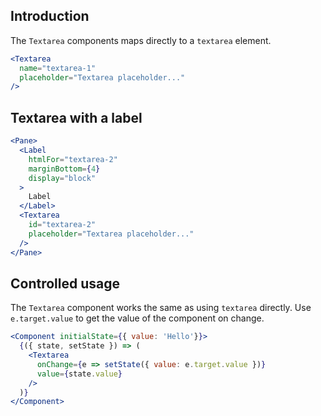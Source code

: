 ## Introduction

The `Textarea` components maps directly to a `textarea` element.


```jsx
<Textarea
  name="textarea-1"
  placeholder="Textarea placeholder..."
/>
```

## Textarea with a label

```jsx
<Pane>
  <Label
    htmlFor="textarea-2"
    marginBottom={4}
    display="block"
  >
    Label
  </Label>
  <Textarea
    id="textarea-2"
    placeholder="Textarea placeholder..."
  />
</Pane>
```

## Controlled usage

The `Textarea` component works the same as using `textarea` directly.
Use `e.target.value` to get the value of the component on change. 

```jsx
<Component initialState={{ value: 'Hello'}}>
  {({ state, setState }) => (
    <Textarea
      onChange={e => setState({ value: e.target.value })}
      value={state.value}
    />
  )}
</Component>
```